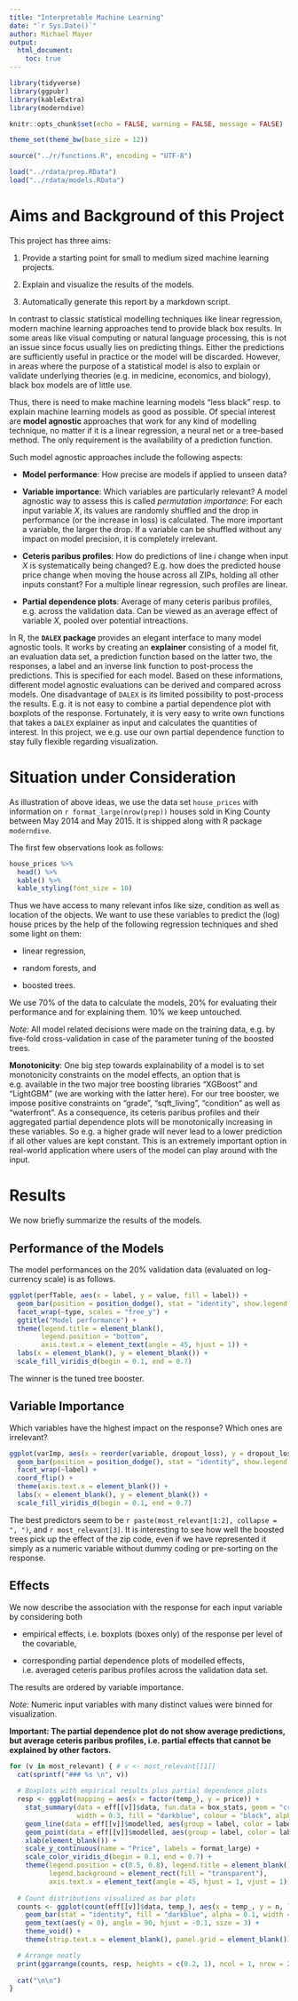 ---
title: "Interpretable Machine Learning"
date: "`r Sys.Date()`"
author: Michael Mayer
output:
  html_document:
    toc: true
---

```{r setup, warning = FALSE, message = FALSE, echo = FALSE}
library(tidyverse)
library(ggpubr)
library(kableExtra)
library(moderndive)

knitr::opts_chunk$set(echo = FALSE, warning = FALSE, message = FALSE) 

theme_set(theme_bw(base_size = 12))

source("../r/functions.R", encoding = "UTF-8")

load("../rdata/prep.RData")
load("../rdata/models.RData")


```

# Aims and Background of this Project

This project has three aims:

1) Provide a starting point for small to medium sized machine learning projects.

2) Explain and visualize the results of the models.

3) Automatically generate this report by a markdown script.

In contrast to classic statistical modelling techniques like linear regression, modern machine learning approaches tend to provide black box results. In some areas like visual computing or natural language processing, this is not an issue since focus usually lies on predicting things. Either the predictions are sufficiently useful in practice or the model will be discarded. However, in areas where the purpose of a statistical model is also to explain or validate underlying theories (e.g. in medicine, economics, and biology), black box models are of little use. 

Thus, there is need to make machine learning models "less black" resp. to explain machine learning models as good as possible. Of special interest are **model agnostic** approaches that work for any kind of modelling technique, no matter if it is a linear regression, a neural net or a tree-based method. The only requirement is the availability of a prediction function.

Such model agnostic approaches include the following aspects:

- **Model performance**: How precise are models if applied to unseen data?

- **Variable importance**: Which variables are particularly relevant? A model agnostic way to assess this is called *permutation importance*: For each input variable $X$, its values are randomly shuffled and the drop in performance (or the increase in loss) is calculated. The more important a variable, the larger the drop. If a variable can be shuffled without any impact on model precision, it is completely irrelevant.

- **Ceteris paribus profiles**: How do predictions of line $i$ change when input $X$ is systematically being changed? E.g. how does the predicted house price change when moving the house across all ZIPs, holding all other inputs constant? For a multiple linear regression, such profiles are linear. 

- **Partial dependence plots**: Average of many ceteris paribus profiles, e.g. across the validation data. Can be viewed as an average effect of variable $X$, pooled over potential intreactions.

In R, the **`DALEX` package** provides an elegant interface to many model agnostic tools. It works by creating an **explainer** consisting of a model fit, an evaluation data set, a prediction function based on the latter two, the responses, a label and an inverse link function to post-process the predictions. This is specified for each model. Based on these informations, different model agnostic evaluations can be derived and compared across models. One disadvantage of `DALEX` is its limited possibility to post-process the results. E.g. it is not easy to combine a partial dependence plot with boxplots of the response. Fortunately, it is very easy to write own functions that takes a `DALEX` explainer as input and calculates the quantities of interest. In this project, we e.g. use our own partial dependence function to stay fully flexible regarding visualization.

# Situation under Consideration

As illustration of above ideas, we use the data set `house_prices` with information on `r format_large(nrow(prep))` houses sold in King County between May 2014 and May 2015. It is shipped along with R package `moderndive`.

The first few observations look as follows:

```{r}
house_prices %>% 
  head() %>% 
  kable() %>%
  kable_styling(font_size = 10)
```

Thus we have access to many relevant infos like size, condition as well as location of the objects. We want to use these variables to predict the (log) house prices by the help of the following regression techniques and shed some light on them: 

- linear regression,

- random forests, and

- boosted trees.

We use 70% of the data to calculate the models, 20% for evaluating their performance and for explaining them. 10% we keep untouched.

*Note:* All model related decisions were made on the training data, e.g. by five-fold cross-validation in case of the parameter tuning of the boosted trees.

**Monotonicity**: One big step towards explainability of a model is to set monotonicity constraints on the model effects, an option that is e.g. available in the two major tree boosting libraries "XGBoost" and "LightGBM" (we are working with the latter here). For our tree booster, we impose positive constraints on "grade", "sqft_living", "condition" as well as "waterfront". As a consequence, its ceteris paribus profiles and their aggregated partial dependence plots will be monotonically increasing in these variables. So e.g. a higher grade will never lead to a lower prediction if all other values are kept constant. This is an extremely important option in real-world application where users of the model can play around with the input.

# Results

We now briefly summarize the results of the models.

## Performance of the Models

The model performances on the 20% validation data (evaluated on log-currency scale) is as follows.

```{r}
ggplot(perfTable, aes(x = label, y = value, fill = label)) + 
  geom_bar(position = position_dodge(), stat = "identity", show.legend = FALSE) +
  facet_wrap(~type, scales = "free_y") +
  ggtitle("Model performance") + 
  theme(legend.title = element_blank(), 
        legend.position = "bottom", 
        axis.text.x = element_text(angle = 45, hjust = 1)) +
  labs(x = element_blank(), y = element_blank()) +
  scale_fill_viridis_d(begin = 0.1, end = 0.7)
```

The winner is the tuned tree booster.

## Variable Importance

Which variables have the highest impact on the response? Which ones are irrelevant?

```{r}
ggplot(varImp, aes(x = reorder(variable, dropout_loss), y = dropout_loss, fill = label)) + 
  geom_bar(position = position_dodge(), stat = "identity", show.legend = FALSE) +
  facet_wrap(~label) +
  coord_flip() +
  theme(axis.text.x = element_blank()) +
  labs(x = element_blank(), y = element_blank()) +
  scale_fill_viridis_d(begin = 0.1, end = 0.7)
```

The best predictors seem to be `r paste(most_relevant[1:2], collapse = ", ")`, and `r most_relevant[3]`. It is interesting to see how well the boosted trees pick up the effect of the zip code, even if we have represented it simply as a numeric variable without dummy coding or pre-sorting on the response.

## Effects

We now describe the association with the response for each input variable by considering both

- empirical effects, i.e. boxplots (boxes only) of the response per level of the covariable,

- corresponding partial dependence plots of modelled effects, i.e. averaged ceteris paribus profiles across the validation data set.

The results are ordered by variable importance.

*Note:* Numeric input variables with many distinct values were binned for visualization.

**Important: The partial dependence plot do not show average predictions, but average ceteris paribus profiles, i.e. partial effects that cannot be explained by other factors.**

```{r, results = "asis"}
for (v in most_relevant) { # v <- most_relevant[[1]]
  cat(sprintf("### %s \n", v))
  
  # Boxplots with empirical results plus partial dependence plots
  resp <- ggplot(mapping = aes(x = factor(temp_), y = price)) +
    stat_summary(data = eff[[v]]$data, fun.data = box_stats, geom = "crossbar",
                 width = 0.3, fill = "darkblue", colour = "black", alpha = 0.1) +
    geom_line(data = eff[[v]]$modelled, aes(group = label, color = label)) +
    geom_point(data = eff[[v]]$modelled, aes(group = label, color = label), size = 2) +
    xlab(element_blank()) +
    scale_y_continuous(name = "Price", labels = format_large) +
    scale_color_viridis_d(begin = 0.1, end = 0.7) +
    theme(legend.position = c(0.5, 0.8), legend.title = element_blank(),
          legend.background = element_rect(fill = "transparent"),
          axis.text.x = element_text(angle = 45, hjust = 1, vjust = 1))
  
  # Count distributions visualized as bar plots
  counts <- ggplot(count(eff[[v]]$data, temp_), aes(x = temp_, y = n, label = format_large(n))) +
    geom_bar(stat = "identity", fill = "darkblue", alpha = 0.1, width = 0.3) +
    geom_text(aes(y = 0), angle = 90, hjust = -0.1, size = 3) +
    theme_void() +
    theme(strip.text.x = element_blank(), panel.grid = element_blank())

  # Arrange neatly
  print(ggarrange(counts, resp, heights = c(0.2, 1), ncol = 1, nrow = 2, align = "v"))
  
  cat("\n\n")
}
```
